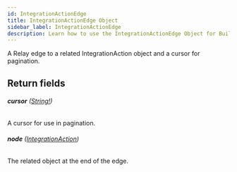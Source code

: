 ```yaml
---
id: IntegrationActionEdge
title: IntegrationActionEdge Object
sidebar_label: IntegrationActionEdge
description: Learn how to use the IntegrationActionEdge Object for Builder's API.
---
```


A Relay edge to a related IntegrationAction object and a cursor for pagination.

## Return fields

###### <b>cursor</b> ([String!](/docs/composer/builder/api/schema/scalar/String.mdx))

A cursor for use in pagination.

###### <b>node</b> ([IntegrationAction](/docs/composer/builder/api/schema/object/IntegrationAction.mdx))

The related object at the end of the edge.
